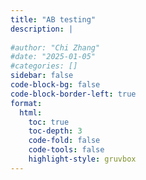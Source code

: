 ```yaml
---
title: "AB testing"
description: |
  
#author: "Chi Zhang"
#date: "2025-01-05"
#categories: []
sidebar: false
code-block-bg: false
code-block-border-left: true
format: 
  html:
    toc: true
    toc-depth: 3
    code-fold: false
    code-tools: false
    highlight-style: gruvbox
---
```






